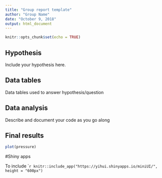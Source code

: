 ```yaml
---
title: "Group report template"
author: "Group Name"
date: "October 9, 2018"
output: html_document
---
```


```r
knitr::opts_chunk$set(echo = TRUE)
```

## Hypothesis

Include your hypothesis here.


## Data tables

Data tables used to answer hypothesis/question

## Data analysis
Describe and document your code as you go along

## Final results
```r
plot(pressure)
```

#Shiny apps

To include 
```r
knitr::include_app("https://yihui.shinyapps.io/miniUI/", 
  height = "600px")
``
